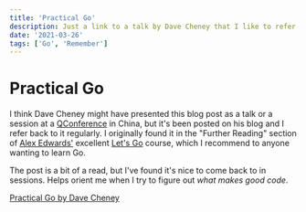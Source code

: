 ```yaml
---
title: 'Practical Go'
description: Just a link to a talk by Dave Cheney that I like to refer back to but I can never seem to find on my computer
date: '2021-03-26'
tags: ['Go', 'Remember']
---
```


# Practical Go

I think Dave Cheney might have presented this blog post as a talk or a session at a [QConference](https://qconferences.com) in China, but it's been posted on his blog and I refer back to it regularly. I originally found it in the "Further Reading" section of [Alex Edwards'](https://twitter.com/ajmedwards) excellent [Let's Go](https://lets-go.alexedwards.net) course, which I recommend to anyone wanting to learn Go.

The post is a bit of a read, but I've found it's nice to come back to in sessions. Helps orient me when I try to figure out _what makes good code_.

[Practical Go by Dave Cheney](https://dave.cheney.net/practical-go/presentations/qcon-china.html)